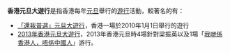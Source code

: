 '''香港元旦大遊行'''是指香港每年[[元旦|元旦]]舉行的[[遊行|遊行]]活動，較著名的有：
* [[「還我普選」元旦大遊行|「還我普選」元旦大遊行]]，香港一場於2010年1月1日舉行的遊行
* [[2013年香港元旦大遊行|2013年香港元旦大遊行]]，2013年香港元旦時4場針對梁振英以及1場「[[我哋係香港人，唔係中國人|我哋係香港人，唔係中國人]]」游行。
{{disambig|Cat=七字消歧義}}